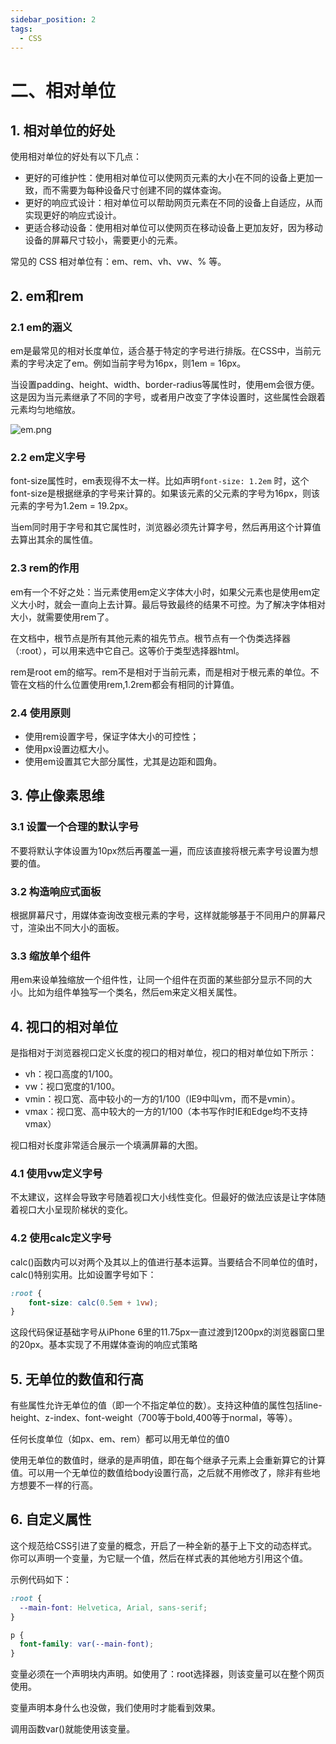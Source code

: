 ```yaml
---
sidebar_position: 2
tags: 
  - CSS
---
```


# 二、相对单位

## 1. 相对单位的好处

使用相对单位的好处有以下几点：

- 更好的可维护性：使用相对单位可以使网页元素的大小在不同的设备上更加一致，而不需要为每种设备尺寸创建不同的媒体查询。
- 更好的响应式设计：相对单位可以帮助网页元素在不同的设备上自适应，从而实现更好的响应式设计。
- 更适合移动设备：使用相对单位可以使网页在移动设备上更加友好，因为移动设备的屏幕尺寸较小，需要更小的元素。

常见的 CSS 相对单位有：em、rem、vh、vw、% 等。

## 2. em和rem

### 2.1 em的涵义

em是最常见的相对长度单位，适合基于特定的字号进行排版。在CSS中，当前元素的字号决定了em。例如当前字号为16px，则1em = 16px。

当设置padding、height、width、border-radius等属性时，使用em会很方便。这是因为当元素继承了不同的字号，或者用户改变了字体设置时，这些属性会跟着元素均匀地缩放。

![em.png](./img/em.png)

### 2.2 em定义字号

font-size属性时，em表现得不太一样。比如声明`font-size: 1.2em` 时，这个font-size是根据继承的字号来计算的。如果该元素的父元素的字号为16px，则该元素的字号为1.2em = 19.2px。

当em同时用于字号和其它属性时，浏览器必须先计算字号，然后再用这个计算值去算出其余的属性值。

### 2.3 rem的作用

em有一个不好之处：当元素使用em定义字体大小时，如果父元素也是使用em定义大小时，就会一直向上去计算。最后导致最终的结果不可控。为了解决字体相对大小，就需要使用rem了。

在文档中，根节点是所有其他元素的祖先节点。根节点有一个伪类选择器（:root），可以用来选中它自己。这等价于类型选择器html。

rem是root em的缩写。rem不是相对于当前元素，而是相对于根元素的单位。不管在文档的什么位置使用rem,1.2rem都会有相同的计算值。

### 2.4 使用原则

- 使用rem设置字号，保证字体大小的可控性；
- 使用px设置边框大小。
- 使用em设置其它大部分属性，尤其是边距和圆角。

## 3. 停止像素思维

### 3.1 设置一个合理的默认字号

不要将默认字体设置为10px然后再覆盖一遍，而应该直接将根元素字号设置为想要的值。

### 3.2 构造响应式面板

根据屏幕尺寸，用媒体查询改变根元素的字号，这样就能够基于不同用户的屏幕尺寸，渲染出不同大小的面板。

### 3.3 缩放单个组件

用em来设单独缩放一个组件性，让同一个组件在页面的某些部分显示不同的大小。比如为组件单独写一个类名，然后em来定义相关属性。

## 4. 视口的相对单位

是指相对于浏览器视口定义长度的视口的相对单位，视口的相对单位如下所示：

- vh：视口高度的1/100。
- vw：视口宽度的1/100。
- vmin：视口宽、高中较小的一方的1/100（IE9中叫vm，而不是vmin）。
- vmax：视口宽、高中较大的一方的1/100（本书写作时IE和Edge均不支持vmax）

视口相对长度非常适合展示一个填满屏幕的大图。

### 4.1 使用vw定义字号

不太建议，这样会导致字号随着视口大小线性变化。但最好的做法应该是让字体随着视口大小呈现阶梯状的变化。

### 4.2 使用calc定义字号

calc()函数内可以对两个及其以上的值进行基本运算。当要结合不同单位的值时，calc()特别实用。比如设置字号如下：

```css
:root {
	font-size: calc(0.5em + 1vw);
}
```

这段代码保证基础字号从iPhone 6里的11.75px一直过渡到1200px的浏览器窗口里的20px。基本实现了不用媒体查询的响应式策略

## 5. 无单位的数值和行高

有些属性允许无单位的值（即一个不指定单位的数）。支持这种值的属性包括line-height、z-index、font-weight（700等于bold,400等于normal，等等）。

任何长度单位（如px、em、rem）都可以用无单位的值0

使用无单位的数值时，继承的是声明值，即在每个继承子元素上会重新算它的计算值。可以用一个无单位的数值给body设置行高，之后就不用修改了，除非有些地方想要不一样的行高。

## 6. 自定义属性

这个规范给CSS引进了变量的概念，开启了一种全新的基于上下文的动态样式。你可以声明一个变量，为它赋一个值，然后在样式表的其他地方引用这个值。

示例代码如下：

```css
:root {
  --main-font: Helvetica, Arial, sans-serif;
}

p {
  font-family: var(--main-font);
}
```

变量必须在一个声明块内声明。如使用了：root选择器，则该变量可以在整个网页使用。

变量声明本身什么也没做，我们使用时才能看到效果。

调用函数var()就能使用该变量。